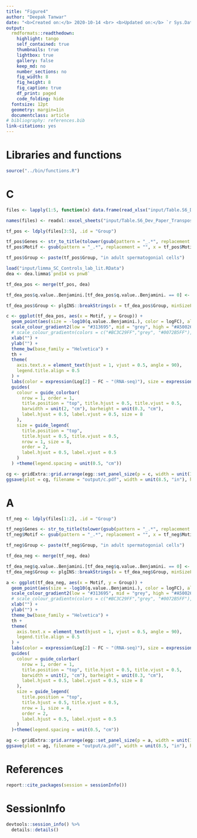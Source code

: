 ```yaml
---
title: "Figure4"
author: "Deepak Tanwar"
date: "<b>Created on:</b> 2020-10-14 <br> <b>Updated on:</b> `r Sys.Date()`"
output:
  rmdformats::readthedown:
    highlight: tango
    self_contained: true
    thumbnails: true
    lightbox: true
    gallery: false
    keep_md: no
    number_sections: no
    fig_width: 8
    fig_height: 8
    fig_caption: true
    df_print: paged
    code_folding: hide
  fontsize: 12pt
  geometry: margin=1in
  documentclass: article
# bibliography: references.bib
link-citations: yes
---
```



# Libraries and functions
```r
source("../bin/functions.R")
```


# C
```r
files <- lapply(1:5, function(x) data.frame(read_xlsx("input/Table.S6_Dev_Paper_Transposable.elements_HOMER.xlsx", sheet = x)[,1:5]))

names(files) <- readxl::excel_sheets("input/Table.S6_Dev_Paper_Transposable.elements_HOMER.xlsx")

tf_pos <- ldply(files[3:5], .id = "Group")

tf_pos$Genes <- str_to_title(tolower(gsub(pattern = "_.*", replacement = "", x = tf_pos$Motif.Name)))
tf_pos$Motif <- gsub(pattern = "_.*", replacement = "", x = tf_pos$Motif.Name)

tf_pos$Group <- paste(tf_pos$Group, "in adult spermatogonial cells")

load("input/limma_SC_Controls_lab_lit.RData")
dea <- dea.limma$`pnd14 vs pnw8`

tf_dea_pos <- merge(tf_pos, dea)

tf_dea_pos$q.value..Benjamini.[tf_dea_pos$q.value..Benjamini. == 0] <- 0.00001

tf_dea_pos$Group <- plgINS::breakStrings(x = tf_dea_pos$Group, minSizeForBreak = 25)

c <- ggplot(tf_dea_pos, aes(x = Motif, y = Group)) +
  geom_point(aes(size = -log10(q.value..Benjamini.), color = logFC), alpha = 0.6) +
  scale_colour_gradient2(low = "#313695", mid = "grey", high = "#A50026", limits = c(floor(min(tf_dea_pos$logFC)), ceiling(max(tf_dea_pos$logFC))), breaks = c(-5, 0, 5)) +
  # scale_colour_gradientn(colors = c("#BC3C29FF","grey", "#0072B5FF"), guide=guide_colorbar(reverse=FALSE))+
  xlab("") +
  ylab("") +
  theme_bw(base_family = "Helvetica") +
  th +
  theme(
    axis.text.x = element_text(hjust = 1, vjust = 0.5, angle = 90),
    legend.title.align = 0.5
  ) +
  labs(color = expression(Log[2] ~ FC ~ "(RNA-seq)"), size = expression(-Log[10] ~ adjusted ~ italic(P) ~ "(Motif enrichment)")) +
  guides(
    colour = guide_colorbar(
      nrow = 1, order = 1,
      title.position = "top", title.hjust = 0.5, title.vjust = 0.5,
      barwidth = unit(2, "cm"), barheight = unit(0.3, "cm"),
      label.hjust = 0.5, label.vjust = 0.5, size = 8
    ),
    size = guide_legend(
      title.position = "top",
      title.hjust = 0.5, title.vjust = 0.5,
      nrow = 1, size = 8,
      order = 2,
      label.hjust = 0.5, label.vjust = 0.5
    )
  ) +theme(legend.spacing = unit(0.5, "cm"))

cg <- gridExtra::grid.arrange(egg::set_panel_size(p = c, width = unit(17.25, "cm"), height = unit(2.5, "cm")))
ggsave(plot = cg, filename = "output/c.pdf", width = unit(8.5, "in"), height = unit(11, "in"), dpi = 320)
```


# A
```r
tf_neg <- ldply(files[1:2], .id = "Group")

tf_neg$Genes <- str_to_title(tolower(gsub(pattern = "_.*", replacement = "", x = tf_neg$Motif.Name)))
tf_neg$Motif <- gsub(pattern = "_.*", replacement = "", x = tf_neg$Motif.Name)

tf_neg$Group <- paste(tf_neg$Group, "in adult spermatogonial cells")

tf_dea_neg <- merge(tf_neg, dea)

tf_dea_neg$q.value..Benjamini.[tf_dea_neg$q.value..Benjamini. == 0] <- 0.00001
tf_dea_neg$Group <- plgINS::breakStrings(x = tf_dea_neg$Group, minSizeForBreak = 25)

a <- ggplot(tf_dea_neg, aes(x = Motif, y = Group)) +
  geom_point(aes(size = -log10(q.value..Benjamini.), color = logFC), alpha = 0.6) +
  scale_colour_gradient2(low = "#313695", mid = "grey", high = "#A50026", limits = c(floor(min(tf_dea_neg$logFC)), ceiling(max(tf_dea_neg$logFC))), breaks = c(-5, 0, 5)) +
  # scale_colour_gradientn(colors = c("#BC3C29FF","grey", "#0072B5FF"), guide=guide_colorbar(reverse=FALSE))+
  xlab("") +
  ylab("") +
  theme_bw(base_family = "Helvetica") +
  th +
  theme(
    axis.text.x = element_text(hjust = 1, vjust = 0.5, angle = 90),
    legend.title.align = 0.5
  ) +
  labs(color = expression(Log[2] ~ FC ~ "(RNA-seq)"), size = expression(-Log[10] ~ adjusted ~ italic(P) ~ "(Motif enrichment)")) +
  guides(
    colour = guide_colorbar(
      nrow = 1, order = 1,
      title.position = "top", title.hjust = 0.5, title.vjust = 0.5,
      barwidth = unit(2, "cm"), barheight = unit(0.3, "cm"),
      label.hjust = 0.5, label.vjust = 0.5, size = 8
    ),
    size = guide_legend(
      title.position = "top",
      title.hjust = 0.5, title.vjust = 0.5,
      nrow = 1, size = 8,
      order = 2,
      label.hjust = 0.5, label.vjust = 0.5
    )
  )+theme(legend.spacing = unit(0.5, "cm"))

ag <- gridExtra::grid.arrange(egg::set_panel_size(p = a, width = unit(17.25, "cm"), height = unit(2.5, "cm")))
ggsave(plot = ag, filename = "output/a.pdf", width = unit(8.5, "in"), height = unit(11, "in"), dpi = 320)
```




# References
```r
report::cite_packages(session = sessionInfo())
```

# SessionInfo
```r
devtools::session_info() %>%
  details::details()
```
